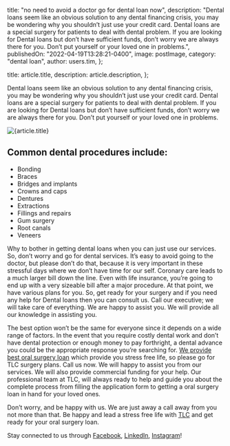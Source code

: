 
  title: "no need to avoid a doctor go for dental loan now",
  description:
    "Dental loans seem like an obvious solution to any dental financing crisis, you may be wondering why you shouldn’t just use your credit card. Dental loans are a special surgery for patients to deal with dental problem. If you are looking for Dental loans but don’t have sufficient funds, don’t worry we are always there for you. Don’t put yourself or your loved one in problems.",
  publishedOn: "2022-04-19T13:28:21-0400",
  image: postImage,
  category: "dental loan",
  author: users.tim,
};

  title: article.title,
  description: article.description,
};


Dental loans seem like an obvious solution to any dental financing crisis, you may be wondering why you shouldn’t just use your credit card. Dental loans are a special surgery for patients to deal with dental problem. If you are looking for Dental loans but don’t have sufficient funds, don’t worry we are always there for you. Don’t put yourself or your loved one in problems.

<Image src={postImage} alt={article.title} />

## Common dental procedures include:

- Bonding
- Braces
- Bridges and implants
- Crowns and caps
- Dentures
- Extractions
- Fillings and repairs
- Gum surgery
- Root canals
- Veneers

Why to bother in getting dental loans when you can just use our services. So, don’t worry and go for dental services. It’s easy to avoid going to the doctor, but please don’t do that, because it is very important in these stressful days where we don’t have time for our self. Coronary care leads to a much larger bill down the line. Even with life insurance, you’re going to end up with a very sizeable bill after a major procedure. At that point, we have various plans for you. So, get ready for your surgery and if you need any help for Dental loans then you can consult us. Call our executive; we will take care of everything. We are happy to assist you. We will provide all our knowledge in assisting you.

The best option won’t be the same for everyone since it depends on a wide range of factors. In the event that you require costly dental work and don’t have dental protection or enough money to pay forthright, a dental advance you could be the appropriate response you’re searching for. [We provide best oral surgery loan](https://tlc.com.au/dental-surgery-loan-best-financing-option/) which provide you stress free life, so please go for TLC surgery plans. Call us now. We will happy to assist you from our services. We will also provide commercial funding for your help. Our professional team at TLC, will always ready to help and guide you about the complete process from filling the application form to getting a oral surgery loan in hand for your loved ones.

Don’t worry, and be happy with us. We are just away a call away from you not more than that. Be happy and lead a stress free life with [TLC](https://tlc.com.au/) and get ready for your oral surgery loan.

Stay connected to us through [Facebook](https://www.facebook.com/totallifestylecredit/), [LinkedIn](https://www.linkedin.com/company/tlc-total-lifestyle-credit/), [Instagram](https://www.instagram.com/tlc.aus/)!
